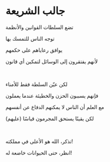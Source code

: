 # جالب الشريعة

تضع السلطات القوانين والأنظمة

توجه الناس للتمسك بها

يوافق رعاياهم على حكمهم

لأنهم يفتقرون إلى الوسائل لتمكين أي قانون

<br />

لكن عيّن السلطة فقط للأمناء

فإنهم يسببون الحزن والخطيئة عندما يعملون

مع العلم أن الناس لا يمكنهم الدفاع عن أنفسهم

لكن يقينًا يستحق المجرمون قياسًا (عليهم)

<br />

تذكر، الله هو الأعلى في مملكته!

انظر، حتى الحيوانات خاضعة له!
